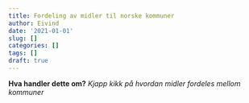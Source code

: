 ```yaml
---
title: Fordeling av midler til norske kommuner
author: Eivind
date: '2021-01-01'
slug: []
categories: []
tags: []
draft: true
---
```


__Hva handler dette om?__ _Kjapp kikk på hvordan midler fordeles mellom kommuner_